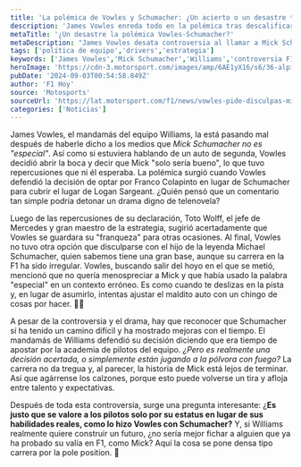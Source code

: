 ```yaml
---
title: 'La polémica de Vowles y Schumacher: ¿Un acierto o un desastre total?'
description: 'James Vowles enreda todo en la polémica tras descalificar a Mick Schumacher. ¿Es esta la jugada maestra o una completa pendejada en Williams?'
metaTitle: '¿Un desastre la polémica Vowles-Schumacher?'
metaDescription: "James Vowles desata controversia al llamar a Mick Schumacher 'solo bueno'. Descubre si esta decisión puede costarle caro a Williams."
tags: ['política de equipo','drivers','estrategia']
keywords: ['James Vowles','Mick Schumacher','Williams','controversia F1','decisiones pilotos']
heroImage: 'https://cdn-3.motorsport.com/images/amp/6AE1yX16/s6/36-alpine-endurance-team-alpin.jpg'
pubDate: '2024-09-03T00:54:58.849Z'
author: 'F1 Hoy'
source: 'Motosports'
sourceUrl: 'https://lat.motorsport.com/f1/news/vowles-pide-disculpas-mick-schumacher-no-especial/10649649/?utm_source=RSS&utm_medium=referral&utm_campaign=RSS-F1&utm_term=News&utm_content=lat'
categories: ['Noticias']
---
```

James Vowles, el mandamás del equipo Williams, la está pasando mal después de haberle dicho a los medios que *Mick Schumacher no es "especial"*. Así como si estuviera hablando de un auto de segunda, Vowles decidió abrir la boca y decir que Mick "solo sería bueno", lo que tuvo repercusiones que ni él esperaba. La polémica surgió cuando Vowles defendió la decisión de optar por Franco Colapinto en lugar de Schumacher para cubrir el lugar de Logan Sargeant. ¿Quién pensó que un comentario tan simple podría detonar un drama digno de telenovela? 

Luego de las repercusiones de su declaración, Toto Wolff, el jefe de Mercedes y gran maestro de la estrategia, sugirió acertadamente que Vowles se guardara su "franqueza" para otras ocasiones. Al final, Vowles no tuvo otra opción que disculparse con el hijo de la leyenda Michael Schumacher, quien sabemos tiene una gran base, aunque su carrera en la F1 ha sido irregular. Vowles, buscando salir del hoyo en el que se metió, mencionó que no quería menospreciar a Mick y que había usado la palabra "especial" en un contexto erróneo. Es como cuando te deslizas en la pista y, en lugar de asumirlo, intentas ajustar el maldito auto con un chingo de cosas por hacer. 🤦‍♂️

A pesar de la controversia y el drama, hay que reconocer que Schumacher sí ha tenido un camino difícil y ha mostrado mejoras con el tiempo. El mandamás de Williams defendió su decisión diciendo que era tiempo de apostar por la academia de pilotos del equipo. *¿Pero es realmente una decisión acertada, o simplemente están jugando a la pólvora con fuego?* La carrera no da tregua y, al parecer, la historia de Mick está lejos de terminar. Así que agárrense los calzones, porque esto puede volverse un tira y afloja entre talento y expectativas.

Después de toda esta controversia, surge una pregunta interesante: ¿**Es justo que se valore a los pilotos solo por su estatus en lugar de sus habilidades reales, como lo hizo Vowles con Schumacher?** Y, si Williams realmente quiere construir un futuro, ¿no sería mejor fichar a alguien que ya ha probado su valía en F1, como Mick? Aquí la cosa se pone densa tipo carrera por la pole position. 🏁


